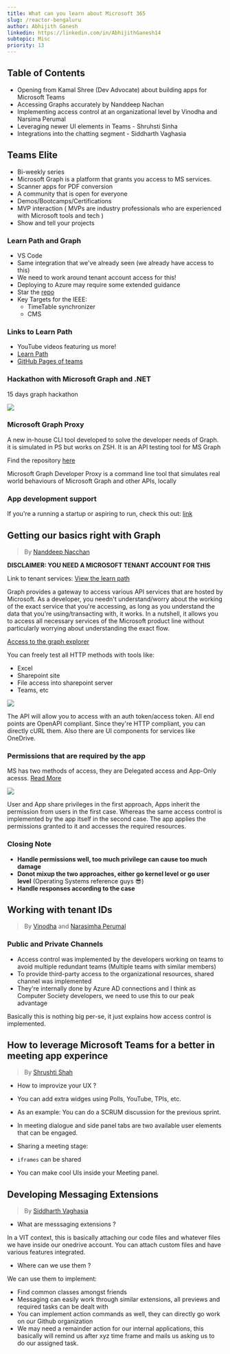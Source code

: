 ```yaml
---
title: What can you learn about Microsoft 365
slug: /reactor-bengaluru
author: Abhijith Ganesh
linkedin: https://linkedin.com/in/AbhijithGanesh14
subtopic: Misc
priority: 13
---
```

## Table of Contents
 - Opening from Kamal Shree (Dev Advocate) about building apps for Microsoft Teams
 - Accessing Graphs accurately by Nanddeep Nachan
 - Implementing access control at an organizational level by Vinodha and Narsima Perumal
 - Leveraging newer UI elements in Teams - Shruhsti Sinha
 - Integrations into the chatting segment - Siddharth Vaghasia


## Teams Elite
 - Bi-weekly series
 - Microsoft Graph is a platform that grants you access to MS services.
 - Scanner apps for PDF conversion
 - A community that is open for everyone
 - Demos/Bootcamps/Certifications
 - MVP interaction ( MVPs are industry professionals who are experienced with Microsoft tools and tech )
 - Show and tell your projects
 
### Learn Path and Graph
 - VS Code
 - Same integration that we've already seen (we already have access to this) 
 - We need to work around tenant account access for this!
 - Deploying to Azure may require some extended guidance
 - Star the [repo](https://microsoft.github.io/app-camp)
 - Key Targets for the IEEE:   
    - TimeTable synchronizer
    - CMS

### Links to Learn Path
 - YouTube videos featuring us more!
 - [Learn Path](https://aka.ms/M365-teams-toolkit-vsc)
 - [GitHub Pages of teams](microsoft.github.io/app-camp)

### Hackathon with Microsoft Graph and .NET

15 days graph hackathon

<img src="https://devblogs.microsoft.com/dotnet/wp-content/uploads/sites/10/2023/02/hack-together.png"/>


### Microsoft Graph Proxy

 A new in-house CLI tool developed to solve the developer needs of Graph. it is simulated in PS but works on ZSH. It is an API testing tool for MS Graph
 
 Find the repository [here](https://github.com/microsoftgraph/msgraph-developer-proxy)
 
 Microsoft Graph Developer Proxy is a command line tool that simulates real world behaviours of Microsoft Graph and other APIs, locally
 
 
### App development support

If you're a running a startup or aspiring to run, check this out: [link](https://forms.office.com/Pages/ResponsePage.aspx?id=v4j5cvGGr0GRqy180BHbR0ktYAUCTtVIvJkJdFsfkalUOFA1WlBJMVJURFBXUkk1SDlPN08zMEJEWC4u)


## Getting our basics right with Graph

 > By [Nanddeep Nacchan](https://www.linkedin.com/in/nanddeepnachan/)
 
**DISCLAIMER: YOU NEED A MICROSOFT TENANT ACCOUNT FOR THIS**

Link to tenant services: [View the learn path](https://learn.microsoft.com/en-us/microsoft-365/solutions/tenant-management-overview?view=o365-worldwide)

Graph provides a gateway to access various API services that are hosted by Microsoft. As a developer, you needn't understand/worry about the working of the exact service that you're accessing, as long as you understand the data that you're using/transacting with, it works. In a nutshell, it allows you to access all necessary services of the Microsoft product line without particularly worrying about understanding the exact flow.

[Access to the graph explorer](https://aka.ms/ge)

You can freely test all HTTP methods with tools like:
 - Excel
 - Sharepoint site
 - File access into sharepoint server
 - Teams, etc
 
 
 <img src="https://learn.microsoft.com/en-us/training/m365-developer/msgraph-intro-overview/media/4-graph-explorer.png"/>
 
 
 The API will allow you to access with an auth token/access token. All end points are OpenAPI compliant. Since they're HTTP compliant, you can directly cURL them. Also there are UI components for services like OneDrive.
 
### Permissions that are required by the app


MS has two methods of access, they are Delegated access and App-Only acesss. 
[Read More](https://learn.microsoft.com/graph/permission-overview)

<img src="https://learn.microsoft.com/en-us/graph/images/auth-v2/app-privileges-illustration.png"/>

User and App share privileges in the first approach, Apps inherit the permission from users in the first case. Whereas the same access control is implemented by the app itself in the second case. The app applies the permissions granted to it and accesses the required resources.

### Closing Note
- **Handle permissions well, too much privilege can cause too much damage**
- **Donot mixup the two approaches, either go kernel level or go user level** (Operating Systems reference guys 😎)
- **Handle responses according to the case**


## Working with tenant IDs

> By [Vinodha]() and [Narasimha Perumal](https://www.linkedin.com/in/narasimaperumal)


### Public and Private Channels

- Access control was implemented by the developers working on teams to avoid multiple redundant teams (Multiple teams with similar members)
- To provide third-party access to the organizational resources, shared channel was implemented
- They're internally done by Azure AD connections and I think as Computer Society developers, we need to use this to our peak advantage

Basically this is nothing big per-se, it just explains how access control is implemented.

 
## How to leverage Microsoft Teams for a better in meeting app experince

> By [Shrushti Shah](https://linkedin.com/in/)

- How to improvize your UX ? 

- You can add extra widges using Polls, YouTube, TPIs, etc.
- As an example: You can do a SCRUM discussion for the previous sprint.
- In meeting dialogue and side panel tabs are two available user elements that can be engaged.
- Sharing a meeting stage:
 - `iframes` can be shared
 - You can make cool UIs inside your Meeting panel.
 

## Developing Messaging Extensions

> By [Siddharth Vaghasia](https://linkedin.com/in/siddharthvaghasia)

- What are messsaging extensions ? 

In a VIT context, this is basically attaching our code files and whatever files we have inside our onedrive account. You can attach custom files and have various features integrated.

- Where can we use them ?
 
 We can use them to implement:
  - Find common classes amongst friends
  - Messaging can easily work through similar extensions, all previews and required tasks can be dealt with
  - You can implement action commands as well, they can directly go work on our Github organization
  - We may need a remainder action for our internal applications, this basically will remind us after xyz time frame and mails us asking us to do our assigned task.

